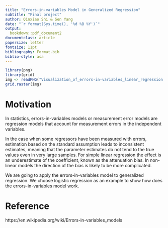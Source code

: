 ```yaml
---
title: "Errors-in-variables Model in Generalized Regression"
subtitle: "Final project"
author: Qinxiao Shi & Sen Yang
date: "`r format(Sys.time(), '%d %B %Y')`"
output:
  bookdown::pdf_document2
documentclass: article
papersize: letter
fontsize: 11pt
bibliography: Format.bib
biblio-style: asa
---
```


```r
library(png)
library(grid)
img <- readPNG("Visualization_of_errors-in-variables_linear_regression.png")
grid.raster(img)
```

# Motivation
In statistics, errors-in-variables models or measurement error models are regression models that account for measurement errors in the independent variables. 

In the case when some regressors have been measured with errors, estimation based on the standard assumption leads to inconsistent estimates, meaning that the parameter estimates do not tend to the true values even in very large samples. For simple linear regression the effect is an underestimate of the coefficient, known as the attenuation bias. In non-linear models the direction of the bias is likely to be more complicated.

We are going to apply the errors-in-variables model to generalized regression. We choose logistic regression as an example to show how does the errors-in-variables model work.



# Reference
https://en.wikipedia.org/wiki/Errors-in-variables_models